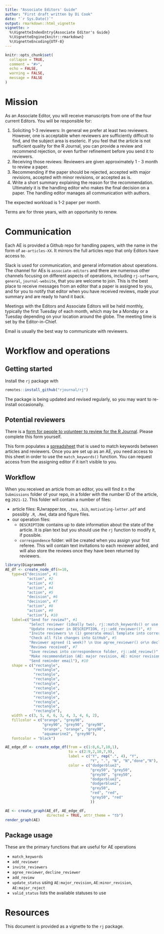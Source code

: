 ```yaml
---
title: "Associate Editors' Guide"
author: "First draft written by Di Cook"
date: "`r Sys.Date()`"
output: rmarkdown::html_vignette
vignette: >
  %\VignetteIndexEntry{Associate Editor's Guide}
  %\VignetteEngine{knitr::rmarkdown}
  %\VignetteEncoding{UTF-8}
---
```


```r
knitr::opts_chunk$set(
  collapse = TRUE,
  comment = "#>",
  echo = FALSE, 
  warning = FALSE,
  message = FALSE
)
```

# Mission

As an Associate Editor, you will receive manuscripts from one of the four current Editors. You will be responsible for:

1. Soliciting 1-3 reviewers: In general we prefer at least two reviewers. However, one is acceptable when reviewers are sufficiently difficult to find, and the subject area is esoteric. If you feel that the article is not sufficient quality for the R Journal, you can provide a review and recommend rejection, or even further refinement before you send it to reviewers. 
2. Receiving those reviews: Reviewers are given approximately 1 - 3 month to review a paper. 
3. Recommending if the paper should be rejected, accepted with major revisions, accepted with minor revisions, or accepted as is.
4. Write a short summary explaining the reason for the recommendation. Ultimately it is the handling editor who makes the final decision on a paper. The handling editor manages all communication with authors.

The expected workload is 1-2 paper per month. 

Terms are for three years, with an opportunity to renew. 

# Communication

Each AE is provided a Github repo for handling papers, with the name in the form of `ae-articles-XX`. It mirrors the full articles repo that only Editors have access to.

Slack is used for communication, and general information about operations. The channel for AEs is `associate-editors` and there are numerous other channels focusing on different aspects of operations, including `rj-software`, `general`, `journal-website`, that you are welcome to join. This is the best place to receive messages from an editor that a paper is assigned to you, and for you to notify that editor when you have received reviews, made your summary and are ready to hand it back. 

Meetings with the Editors and Associate Editors will be held monthly, typically the first Tuesday of each month, which may be a Monday or a Tuesday depending on your location around the globe. The meeting time is set by the Editor-in-Chief.

Email is usually the best way to communicate with reviewers. 

# Workflow and operations

## Getting started

Install the `rj` package with 

```r
remotes::install_github("rjournal/rj")
```

The package is being updated and revised regularly, so you may want to re-install occasionally.

## Potential reviewers

There is a [form for people to volunteer to review for the R Journal](https://docs.google.com/forms/d/e/1FAIpQLSf8EmpF85ASWqPHXqV0vdQd-GHhNBaAZZEYf4qxO3gTl-eGyA/viewform). Please complete this form yourself. 

This form populates a [spreadsheet](https://docs.google.com/spreadsheets/d/1stC58tDHHzjhf63f7PhgfiHJTJkorvAQGgzdYL5NTUQ/edit#gid=1594007907) that is used to match keywords between articles and reviewers. Once you are set up as an AE, you need access to this sheet in order to use the `match_keywords()` function. You can request access from the assigning editor if it isn't visible to you. 

## Workflow

When you received an article from an editor, you will find it n the `Submissions` folder of your repo, in a folder with the number ID of the article, eg `2021-12`. This folder will contain a number of files:

- article files: RJwrapper.tex, `.tex`, `.bib`, `motivating-letter.pdf` and possibly `.R`, `.Rmd`, data and figure files. 
- our operation files: 
    - `DESCRIPTION`: contains up to date information about the state of the article. It is plan text but you should use the `rj` function to modify it, if possible.
    - `correspondence` folder: will be created when you assign your first referee. This will contain text invitations to each reviewer added, and will also store the reviews once they have been returned by reviewers. 

```r
library(DiagrammeR)
AE_df <- create_node_df(n=10, 
   type=c("decision", #1
          "action", #2
          "action", #3
          "action", #4
          "action", #5
          "decision", #6
          "decision", #7
          "action", #8
          "action", #9
          "action"), #10
   label=c("Send for review?", #1
           "Select reviewer (ideally two), rj::match_keywords() or use your own experts", #2
           "Update reviewer in DESCRIPTION, rj::add_reviewer()", #3
           "Invite reviewers \n (1) generate email template into correspondence folder using rj::invite_reviewers(), \n(2) send email which includes pdf and R files", #4
           "Check all file changes into GitHub", #5
           "Reviewer agreed (1 week)? \n Use agree_reviewer() or\n decline_reviewer()", #6
           "Reviews received", #7
           "Save reviews into correspondence folder, rj::add_review()", #8
           "Make recommendation (AE: major revision, AE: minor revision, AE: accept or AE: reject),\n update DESCRIPTION using rj::update_status(), notify editor, check all into GitHub", #9
           "Send reminder email"), #10
   shape = c("rectangle", 
             "rectangle", 
             "rectangle", 
             "rectangle", 
             "rectangle", 
             "rectangle", 
             "rectangle", 
             "rectangle", 
             "rectangle", 
             "rectangle", 
             "rectangle"),
   width = c(3, 5, 4, 6, 3, 4, 3, 4, 6, 2),
   fillcolor = c("orange", "grey90", 
                 "grey90", "grey90", "grey90",
                 "orange", "orange", "grey90", 
                 "aquamarine2", "grey90"),
   fontcolor = "black")

AE_edge_df <- create_edge_df(from = c(1:8,6,7,10,1), 
                             to = c(2:9,2,10,7,9), 
                             label = c("Y", rep(".", 4), "Y", 
                                       "Y", ".", "N", "N","done","N"),
                             color = c("dodgerblue2", 
                                       "grey50", "grey50", 
                                       "grey50", "grey50",
                                       "dodgerblue2",
                                       "dodgerblue2",
                                       "grey50",
                                       "red", "red", 
                                       "grey50", "red"
                                       ))

AE <- create_graph(AE_df, AE_edge_df, 
                   directed = TRUE, attr_theme = "tb")
render_graph(AE)
```

## Package usage

These are the primary functions that are useful for AE operations

- `match_keywords`
- `add_reviewer`
- `invite_reviewers`
- `agree_reviewer`, `decline_reviewer`
- `add_review`
- `update_status` using `AE:major_revision`, `AE:minor_revision`, `AE:major_reject`
- `valid_status` lists the available statuses to use

# Resources

This document is provided as a vignette to the `rj` package. 
